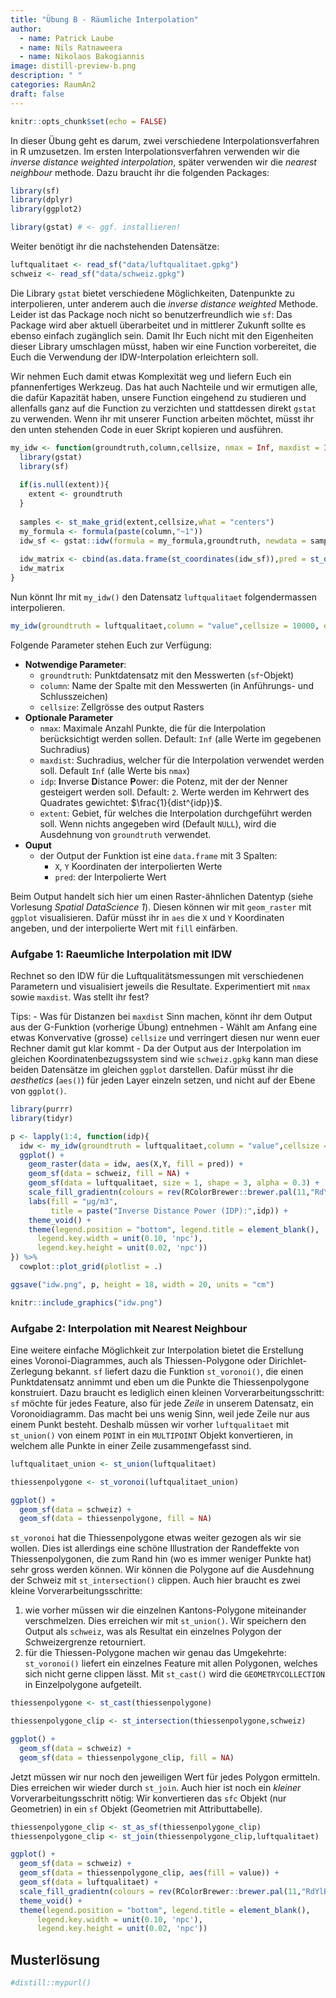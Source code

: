 ```yaml
---
title: "Übung B - Räumliche Interpolation"
author:
  - name: Patrick Laube
  - name: Nils Ratnaweera
  - name: Nikolaos Bakogiannis
image: distill-preview-b.png  
description: " "
categories: RaumAn2
draft: false  
---
```


```r
knitr::opts_chunk$set(echo = FALSE)
```

In dieser Übung geht es darum, zwei verschiedene Interpolationsverfahren in R umzusetzen. Im ersten Interpolationsverfahren verwenden wir die *inverse distance weighted interpolation*, später verwenden wir die *nearest neighbour* methode. Dazu braucht ihr die folgenden Packages:

```r
library(sf)
library(dplyr)
library(ggplot2)

library(gstat) # <- ggf. installieren!
```

Weiter benötigt ihr die nachstehenden Datensätze:

```r
luftqualitaet <- read_sf("data/luftqualitaet.gpkg")
schweiz <- read_sf("data/schweiz.gpkg") 
```

Die Library `gstat` bietet verschiedene Möglichkeiten, Datenpunkte zu interpolieren, unter anderem auch die *inverse distance weighted* Methode. Leider ist das Package noch nicht so benutzerfreundlich wie `sf`: Das Package wird aber aktuell überarbeitet und in mittlerer Zukunft sollte es ebenso einfach  zugänglich sein. Damit Ihr Euch nicht mit den Eigenheiten dieser Library umschlagen müsst, haben wir eine Function vorbereitet, die Euch die Verwendung der IDW-Interpolation erleichtern soll.

Wir nehmen Euch damit etwas Komplexität weg und liefern Euch ein pfannenfertiges Werkzeug. Das hat auch Nachteile und wir ermutigen alle, die dafür Kapazität haben, unsere Function eingehend zu studieren und allenfalls ganz auf die Function zu verzichten und stattdessen direkt `gstat` zu verwenden. Wenn ihr mit unserer Function arbeiten möchtet, müsst ihr den unten stehenden Code in euer Skript kopieren und ausführen. 

```r
my_idw <- function(groundtruth,column,cellsize, nmax = Inf, maxdist = Inf, idp = 2, extent = NULL){
  library(gstat)
  library(sf)
  
  if(is.null(extent)){
    extent <- groundtruth
  }
  
  samples <- st_make_grid(extent,cellsize,what = "centers")
  my_formula <- formula(paste(column,"~1"))
  idw_sf <- gstat::idw(formula = my_formula,groundtruth, newdata = samples, nmin = 1, nmax = nmax, maxdist = maxdist, idp = idp)
  
  idw_matrix <- cbind(as.data.frame(st_coordinates(idw_sf)),pred = st_drop_geometry(idw_sf)[,1])
  idw_matrix
}
```

Nun könnt Ihr mit `my_idw()` den Datensatz `luftqualitaet` folgendermassen interpolieren. 

```r
my_idw(groundtruth = luftqualitaet,column = "value",cellsize = 10000, extent = schweiz)
```

Folgende Parameter stehen Euch zur Verfügung:

- **Notwendige Parameter**:
  - `groundtruth`: Punktdatensatz mit den Messwerten (`sf`-Objekt)
  - `column`: Name der Spalte mit den Messwerten (in Anführungs- und Schlusszeichen)
  - `cellsize`: Zellgrösse des output Rasters
- **Optionale Parameter**
  - `nmax`: Maximale Anzahl Punkte, die für die Interpolation berücksichtigt werden sollen. Default: `Inf` (alle Werte im gegebenen Suchradius)
  - `maxdist`: Suchradius, welcher für die Interpolation verwendet werden soll. Default `Inf` (alle Werte bis `nmax`)
  - `idp`: **I**nverse **D**istance **P**ower: die Potenz, mit der der Nenner gesteigert werden soll. Default: `2`. Werte werden im Kehrwert des Quadrates gewichtet: $\frac{1}{dist^{idp}}$.
  - `extent`: Gebiet, für welches die Interpolation durchgeführt werden soll. Wenn nichts angegeben wird (Default `NULL`), wird die Ausdehnung von `groundtruth` verwendet.
- **Ouput**
  - der Output der Funktion ist eine `data.frame` mit 3 Spalten: 
    - `X`, `Y` Koordinaten der interpolierten Werte
    - `pred`: der Interpolierte Wert
  
Beim Output handelt sich hier um einen Raster-ähnlichen Datentyp (siehe Vorlesung *Spatial DataScience 1*). Diesen können wir mit `geom_raster` mit `ggplot` visualisieren. Dafür müsst ihr in `aes` die `X` und `Y` Koordinaten angeben, und der interpolierte Wert mit `fill` einfärben.

### Aufgabe 1: Raeumliche Interpolation mit IDW

Rechnet so den IDW für die Luftqualitätsmessungen mit verschiedenen Parametern und visualisiert jeweils die Resultate. Experimentiert mit `nmax` sowie `maxdist`. Was stellt ihr fest? 

Tips: 
- Was für Distanzen bei `maxdist` Sinn machen, könnt ihr dem Output aus der G-Funktion (vorherige Übung) entnehmen
- Wählt am Anfang eine etwas Konvervative (grosse) `cellsize` und verringert diesen nur wenn euer Rechner damit gut klar kommt
- Da der Output aus der Interpolation im gleichen Koordinatenbezugssystem sind wie `schweiz.gpkg` kann man diese beiden Datensätze im gleichen `ggplot` darstellen. Dafür müsst ihr die *aesthetics* (`aes()`) für jeden Layer einzeln setzen, und nicht auf der Ebene von `ggplot()`.

::: {.column-page}
```r
library(purrr)
library(tidyr)

p <- lapply(1:4, function(idp){
  idw <- my_idw(groundtruth = luftqualitaet,column = "value",cellsize = 1000, nmax = Inf,maxdist = Inf,idp = idp,extent = schweiz)
  ggplot() +
    geom_raster(data = idw, aes(X,Y, fill = pred)) +
    geom_sf(data = schweiz, fill = NA) +
    geom_sf(data = luftqualitaet, size = 1, shape = 3, alpha = 0.3) +
    scale_fill_gradientn(colours = rev(RColorBrewer::brewer.pal(11,"RdYlBu")),limits = c(0, 60), na.value = NA) +
    labs(fill = "μg/m3",
         title = paste("Inverse Distance Power (IDP):",idp)) +
    theme_void() +
    theme(legend.position = "bottom", legend.title = element_blank(),
      legend.key.width = unit(0.10, 'npc'),
      legend.key.height = unit(0.02, 'npc'))
}) %>%
  cowplot::plot_grid(plotlist = .)

ggsave("idw.png", p, height = 18, width = 20, units = "cm")

knitr::include_graphics("idw.png")
```
:::

### Aufgabe 2: Interpolation mit Nearest Neighbour

Eine weitere einfache Möglichkeit zur Interpolation bietet die Erstellung eines Voronoi-Diagrammes, auch als Thiessen-Polygone oder Dirichlet-Zerlegung bekannt. `sf` liefert dazu die Funktion `st_voronoi()`, die einen Punktdatensatz annimmt und eben um die Punkte die Thiessenpolygone konstruiert. Dazu braucht es lediglich einen kleinen Vorverarbeitungsschritt: `sf` möchte für jedes Feature, also für jede *Zeile* in unserem Datensatz, ein Voronoidiagramm. Das macht bei uns wenig Sinn, weil jede Zeile nur aus einem Punkt besteht. Deshalb müssen wir vorher `luftqualitaet` mit `st_union()` von einem `POINT` in ein `MULTIPOINT` Objekt konvertieren, in welchem alle Punkte in einer Zeile zusammengefasst sind.

```r
luftqualitaet_union <- st_union(luftqualitaet)

thiessenpolygone <- st_voronoi(luftqualitaet_union)
```

```r
ggplot() + 
  geom_sf(data = schweiz) +
  geom_sf(data = thiessenpolygone, fill = NA)
```

`st_voronoi` hat die Thiessenpolygone etwas weiter gezogen als wir sie wollen. Dies ist allerdings eine schöne Illustration der Randeffekte von Thiessenpolygonen, die zum Rand hin (wo es immer weniger Punkte hat) sehr gross werden können. Wir können die Polygone auf die Ausdehnung der Schweiz mit `st_intersection()` clippen. Auch hier braucht es zwei kleine Vorverarbeitungsschritte:

1. wie vorher müssen wir die einzelnen Kantons-Polygone miteinander verschmelzen. Dies erreichen wir mit `st_union()`. Wir speichern den Output als `schweiz`, was als Resultat ein einzelnes Polygon der Schweizergrenze retourniert.
2. für die Thiessen-Polygone machen wir genau das Umgekehrte: `st_voronoi()` liefert ein einzelnes Feature mit allen Polygonen, welches sich nicht gerne clippen lässt. Mit `st_cast()` wird die `GEOMETRYCOLLECTION` in Einzelpolygone aufgeteilt. 

```r
thiessenpolygone <- st_cast(thiessenpolygone)

thiessenpolygone_clip <- st_intersection(thiessenpolygone,schweiz)
```

```r
ggplot() + 
  geom_sf(data = schweiz) +
  geom_sf(data = thiessenpolygone_clip, fill = NA)

```

Jetzt müssen wir nur noch den jeweiligen Wert für jedes Polygon ermitteln. Dies erreichen wir wieder durch `st_join`. Auch hier ist noch ein *kleiner* Vorverarbeitungsschritt nötig: Wir konvertieren das `sfc` Objekt (nur Geometrien) in ein `sf` Objekt (Geometrien mit Attributtabelle).

```r
thiessenpolygone_clip <- st_as_sf(thiessenpolygone_clip)
thiessenpolygone_clip <- st_join(thiessenpolygone_clip,luftqualitaet)
```

```r
ggplot() + 
  geom_sf(data = schweiz) +
  geom_sf(data = thiessenpolygone_clip, aes(fill = value)) +
  geom_sf(data = luftqualitaet) +
  scale_fill_gradientn(colours = rev(RColorBrewer::brewer.pal(11,"RdYlBu"))) +
  theme_void() +
  theme(legend.position = "bottom", legend.title = element_blank(),
      legend.key.width = unit(0.10, 'npc'),
      legend.key.height = unit(0.02, 'npc'))
```

## Musterlösung

```r
#distill::mypurl()
```
